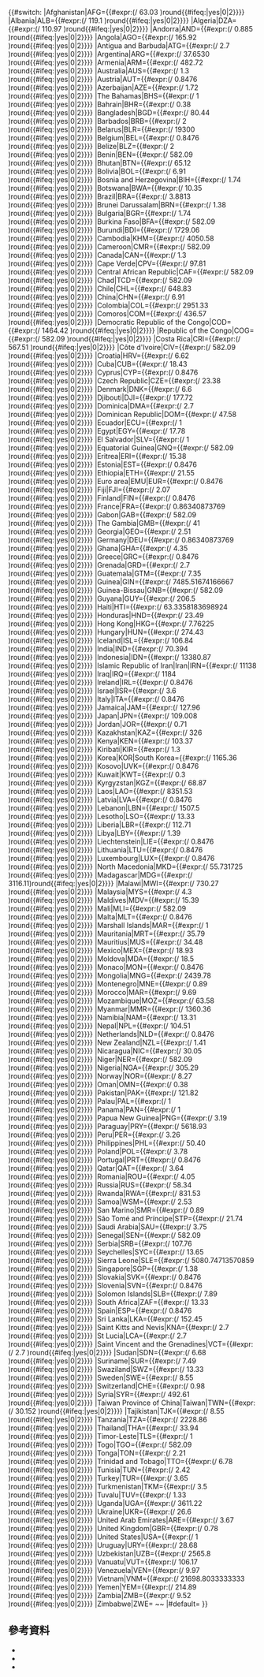 <!-- Mostly not updated from 2018 !-->
{{#switch:{{{2}}}
|Afghanistan|AFG={{#expr:({{{1}}}/ 63.03 )round{{#ifeq:{{{round}}}|yes|0|2}}}}
|Albania|ALB={{#expr:({{{1}}}/ 119.1 )round{{#ifeq:{{{round}}}|yes|0|2}}}}
|Algeria|DZA={{#expr:({{{1}}}/ 110.97 )round{{#ifeq:{{{round}}}|yes|0|2}}}}
|Andorra|AND={{#expr:({{{1}}}/ 0.885 )round{{#ifeq:{{{round}}}|yes|0|2}}}}<!-- Not updated -->
|Angola|AGO={{#expr:({{{1}}}/ 165.92 )round{{#ifeq:{{{round}}}|yes|0|2}}}}
|Antigua and Barbuda|ATG={{#expr:({{{1}}}/ 2.7 )round{{#ifeq:{{{round}}}|yes|0|2}}}}
|Argentina|ARG={{#expr:({{{1}}}/ 37.6530 )round{{#ifeq:{{{round}}}|yes|0|2}}}}<!-- 31 December 2018 -->
|Armenia|ARM={{#expr:({{{1}}}/ 482.72 )round{{#ifeq:{{{round}}}|yes|0|2}}}}
|Australia|AUS={{#expr:({{{1}}}/ 1.3 )round{{#ifeq:{{{round}}}|yes|0|2}}}}
|Austria|AUT={{#expr:({{{1}}}/ 0.8476 )round{{#ifeq:{{{round}}}|yes|0|2}}}}<!-- See Euro -->
|Azerbaijan|AZE={{#expr:({{{1}}}/ 1.72 )round{{#ifeq:{{{round}}}|yes|0|2}}}}
|The Bahamas|BHS={{#expr:({{{1}}}/ 1 )round{{#ifeq:{{{round}}}|yes|0|2}}}}
|Bahrain|BHR={{#expr:({{{1}}}/ 0.38 )round{{#ifeq:{{{round}}}|yes|0|2}}}}
|Bangladesh|BGD={{#expr:({{{1}}}/ 80.44 )round{{#ifeq:{{{round}}}|yes|0|2}}}}
|Barbados|BRB={{#expr:({{{1}}}/ 2 )round{{#ifeq:{{{round}}}|yes|0|2}}}}
|Belarus|BLR={{#expr:({{{1}}}/ 19300 )round{{#ifeq:{{{round}}}|yes|0|2}}}}
|Belgium|BEL={{#expr:({{{1}}}/ 0.8476 )round{{#ifeq:{{{round}}}|yes|0|2}}}}<!-- See Euro -->
|Belize|BLZ={{#expr:({{{1}}}/ 2 )round{{#ifeq:{{{round}}}|yes|0|2}}}}
|Benin|BEN={{#expr:({{{1}}}/ 582.09 )round{{#ifeq:{{{round}}}|yes|0|2}}}}
|Bhutan|BTN={{#expr:({{{1}}}/ 65.12 )round{{#ifeq:{{{round}}}|yes|0|2}}}}
|Bolivia|BOL={{#expr:({{{1}}}/ 6.91 )round{{#ifeq:{{{round}}}|yes|0|2}}}}
|Bosnia and Herzegovina|BIH={{#expr:({{{1}}}/ 1.74 )round{{#ifeq:{{{round}}}|yes|0|2}}}}
|Botswana|BWA={{#expr:({{{1}}}/ 10.35 )round{{#ifeq:{{{round}}}|yes|0|2}}}}
|Brazil|BRA={{#expr:({{{1}}}/ 3.8813 )round{{#ifeq:{{{round}}}|yes|0|2}}}}<!-- 31 december 2018 -->
|Brunei Darussalam|BRN={{#expr:({{{1}}}/ 1.38 )round{{#ifeq:{{{round}}}|yes|0|2}}}}
|Bulgaria|BGR={{#expr:({{{1}}}/ 1.74 )round{{#ifeq:{{{round}}}|yes|0|2}}}}
|Burkina Faso|BFA={{#expr:({{{1}}}/ 582.09 )round{{#ifeq:{{{round}}}|yes|0|2}}}}
|Burundi|BDI={{#expr:({{{1}}}/ 1729.06 )round{{#ifeq:{{{round}}}|yes|0|2}}}}
|Cambodia|KHM={{#expr:({{{1}}}/ 4050.58 )round{{#ifeq:{{{round}}}|yes|0|2}}}}
|Cameroon|CMR={{#expr:({{{1}}}/ 582.09 )round{{#ifeq:{{{round}}}|yes|0|2}}}}
|Canada|CAN={{#expr:({{{1}}}/ 1.3 )round{{#ifeq:{{{round}}}|yes|0|2}}}}
|Cape Verde|CPV={{#expr:({{{1}}}/ 97.81 )round{{#ifeq:{{{round}}}|yes|0|2}}}}
|Central African Republic|CAF={{#expr:({{{1}}}/ 582.09 )round{{#ifeq:{{{round}}}|yes|0|2}}}}
|Chad|TCD={{#expr:({{{1}}}/ 582.09 )round{{#ifeq:{{{round}}}|yes|0|2}}}}
|Chile|CHL={{#expr:({{{1}}}/ 648.83 )round{{#ifeq:{{{round}}}|yes|0|2}}}}
|China|CHN={{#expr:({{{1}}}/ 6.91 )round{{#ifeq:{{{round}}}|yes|0|2}}}}
|Colombia|COL={{#expr:({{{1}}}/ 2951.33 )round{{#ifeq:{{{round}}}|yes|0|2}}}}
|Comoros|COM={{#expr:({{{1}}}/ 436.57 )round{{#ifeq:{{{round}}}|yes|0|2}}}}
|Democratic Republic of the Congo|COD={{#expr:({{{1}}}/ 1464.42 )round{{#ifeq:{{{round}}}|yes|0|2}}}}
|Republic of the Congo|COG={{#expr:({{{1}}}/ 582.09 )round{{#ifeq:{{{round}}}|yes|0|2}}}}
|Costa Rica|CRI={{#expr:({{{1}}}/ 567.51 )round{{#ifeq:{{{round}}}|yes|0|2}}}}
|Côte d'Ivoire|CIV={{#expr:({{{1}}}/ 582.09 )round{{#ifeq:{{{round}}}|yes|0|2}}}}
|Croatia|HRV={{#expr:({{{1}}}/ 6.62 )round{{#ifeq:{{{round}}}|yes|0|2}}}}
|Cuba|CUB={{#expr:({{{1}}}/ 18.43 )round{{#ifeq:{{{round}}}|yes|0|2}}}}<!-- not updated -->
|Cyprus|CYP={{#expr:({{{1}}}/ 0.8476 )round{{#ifeq:{{{round}}}|yes|0|2}}}}<!-- See Euro -->
|Czech Republic|CZE={{#expr:({{{1}}}/ 23.38 )round{{#ifeq:{{{round}}}|yes|0|2}}}}
|Denmark|DNK={{#expr:({{{1}}}/ 6.6 )round{{#ifeq:{{{round}}}|yes|0|2}}}}
|Djibouti|DJI={{#expr:({{{1}}}/ 177.72 )round{{#ifeq:{{{round}}}|yes|0|2}}}}
|Dominica|DMA={{#expr:({{{1}}}/ 2.7 )round{{#ifeq:{{{round}}}|yes|0|2}}}}
|Dominican Republic|DOM={{#expr:({{{1}}}/ 47.58 )round{{#ifeq:{{{round}}}|yes|0|2}}}}
|Ecuador|ECU={{#expr:({{{1}}}/ 1 )round{{#ifeq:{{{round}}}|yes|0|2}}}}
|Egypt|EGY={{#expr:({{{1}}}/ 17.78 )round{{#ifeq:{{{round}}}|yes|0|2}}}}
|El Salvador|SLV={{#expr:({{{1}}}/ 1 )round{{#ifeq:{{{round}}}|yes|0|2}}}}
|Equatorial Guinea|GNQ={{#expr:({{{1}}}/ 582.09 )round{{#ifeq:{{{round}}}|yes|0|2}}}}
|Eritrea|ERI={{#expr:({{{1}}}/ 15.38 )round{{#ifeq:{{{round}}}|yes|0|2}}}}
|Estonia|EST={{#expr:({{{1}}}/ 0.8476 )round{{#ifeq:{{{round}}}|yes|0|2}}}}<!-- See Euro -->
|Ethiopia|ETH={{#expr:({{{1}}}/ 21.55 )round{{#ifeq:{{{round}}}|yes|0|2}}}}<!-- not updated -->
|Euro area|EMU|EUR={{#expr:({{{1}}}/ 0.8476 )round{{#ifeq:{{{round}}}|yes|0|2}}}}<!-- Annual average ECB rate (http://www.ecb.europa.eu/stats/policy_and_exchange_rates/euro_reference_exchange_rates/html/eurofxref-graph-usd.en.html) in 2018 -->
|Fiji|FJI={{#expr:({{{1}}}/ 2.07 )round{{#ifeq:{{{round}}}|yes|0|2}}}}
|Finland|FIN={{#expr:({{{1}}}/ 0.8476 )round{{#ifeq:{{{round}}}|yes|0|2}}}}<!-- See Euro -->
|France|FRA={{#expr:({{{1}}}/ 0.86340873769 )round{{#ifeq:{{{round}}}|yes|0|2}}}}<!-- ECB 05.09.2018 -->
|Gabon|GAB={{#expr:({{{1}}}/ 582.09 )round{{#ifeq:{{{round}}}|yes|0|2}}}}
|The Gambia|GMB={{#expr:({{{1}}}/ 41 )round{{#ifeq:{{{round}}}|yes|0|2}}}}<!-- not updated -->
|Georgia|GEO={{#expr:({{{1}}}/ 2.51 )round{{#ifeq:{{{round}}}|yes|0|2}}}}
|Germany|DEU={{#expr:({{{1}}}/ 0.86340873769 )round{{#ifeq:{{{round}}}|yes|0|2}}}}<!-- ECB 05.09.2018 -->
|Ghana|GHA={{#expr:({{{1}}}/ 4.35 )round{{#ifeq:{{{round}}}|yes|0|2}}}}
|Greece|GRC={{#expr:({{{1}}}/ 0.8476 )round{{#ifeq:{{{round}}}|yes|0|2}}}}<!-- See Euro -->
|Grenada|GRD={{#expr:({{{1}}}/ 2.7 )round{{#ifeq:{{{round}}}|yes|0|2}}}}
|Guatemala|GTM={{#expr:({{{1}}}/ 7.35 )round{{#ifeq:{{{round}}}|yes|0|2}}}}
|Guinea|GIN={{#expr:({{{1}}}/ 7485.51674166667 )round{{#ifeq:{{{round}}}|yes|0|2}}}}
|Guinea-Bissau|GNB={{#expr:({{{1}}}/ 582.09 )round{{#ifeq:{{{round}}}|yes|0|2}}}}
|Guyana|GUY={{#expr:({{{1}}}/ 206.5 )round{{#ifeq:{{{round}}}|yes|0|2}}}}
|Haiti|HTI={{#expr:({{{1}}}/ 63.3358183698924 )round{{#ifeq:{{{round}}}|yes|0|2}}}}<!-- not updated -->
|Honduras|HND={{#expr:({{{1}}}/ 23.49 )round{{#ifeq:{{{round}}}|yes|0|2}}}}
|Hong Kong|HKG={{#expr:({{{1}}}/ 7.76225 )round{{#ifeq:{{{round}}}|yes|0|2}}}}<!-- not updated -->
|Hungary|HUN={{#expr:({{{1}}}/ 274.43 )round{{#ifeq:{{{round}}}|yes|0|2}}}}
|Iceland|ISL={{#expr:({{{1}}}/ 106.84 )round{{#ifeq:{{{round}}}|yes|0|2}}}}
|India|IND={{#expr:({{{1}}}/ 70.394 )round{{#ifeq:{{{round}}}|yes|0|2}}}}
|Indonesia|IDN={{#expr:({{{1}}}/ 13380.87 )round{{#ifeq:{{{round}}}|yes|0|2}}}}
|Islamic Republic of Iran|Iran|IRN={{#expr:({{{1}}}/ 11138 )round{{#ifeq:{{{round}}}|yes|0|2}}}}
|Iraq|IRQ={{#expr:({{{1}}}/ 1184 )round{{#ifeq:{{{round}}}|yes|0|2}}}}
|Ireland|IRL={{#expr:({{{1}}}/ 0.8476 )round{{#ifeq:{{{round}}}|yes|0|2}}}}<!-- See Euro -->
|Israel|ISR={{#expr:({{{1}}}/ 3.6 )round{{#ifeq:{{{round}}}|yes|0|2}}}}
|Italy|ITA={{#expr:({{{1}}}/ 0.8476 )round{{#ifeq:{{{round}}}|yes|0|2}}}}<!-- See Euro -->
|Jamaica|JAM={{#expr:({{{1}}}/ 127.96 )round{{#ifeq:{{{round}}}|yes|0|2}}}}
|Japan|JPN={{#expr:({{{1}}}/ 109.008 )round{{#ifeq:{{{round}}}|yes|0|2}}}}
|Jordan|JOR={{#expr:({{{1}}}/ 0.71 )round{{#ifeq:{{{round}}}|yes|0|2}}}}
|Kazakhstan|KAZ={{#expr:({{{1}}}/ 326 )round{{#ifeq:{{{round}}}|yes|0|2}}}}
|Kenya|KEN={{#expr:({{{1}}}/ 103.37 )round{{#ifeq:{{{round}}}|yes|0|2}}}}
|Kiribati|KIR={{#expr:({{{1}}}/ 1.3 )round{{#ifeq:{{{round}}}|yes|0|2}}}}
|Korea|KOR|South Korea={{#expr:({{{1}}}/ 1165.36 )round{{#ifeq:{{{round}}}|yes|0|2}}}}
|Kosovo|UVK={{#expr:({{{1}}}/ 0.8476 )round{{#ifeq:{{{round}}}|yes|0|2}}}}<!-- See Euro -->
|Kuwait|KWT={{#expr:({{{1}}}/ 0.3 )round{{#ifeq:{{{round}}}|yes|0|2}}}}
|Kyrgyzstan|KGZ={{#expr:({{{1}}}/ 68.87 )round{{#ifeq:{{{round}}}|yes|0|2}}}}
|Laos|LAO={{#expr:({{{1}}}/ 8351.53 )round{{#ifeq:{{{round}}}|yes|0|2}}}}
|Latvia|LVA={{#expr:({{{1}}}/ 0.8476 )round{{#ifeq:{{{round}}}|yes|0|2}}}}<!-- See Euro -->
|Lebanon|LBN={{#expr:({{{1}}}/ 1507.5 )round{{#ifeq:{{{round}}}|yes|0|2}}}}
|Lesotho|LSO={{#expr:({{{1}}}/ 13.33 )round{{#ifeq:{{{round}}}|yes|0|2}}}}
|Liberia|LBR={{#expr:({{{1}}}/ 112.71 )round{{#ifeq:{{{round}}}|yes|0|2}}}}
|Libya|LBY={{#expr:({{{1}}}/ 1.39 )round{{#ifeq:{{{round}}}|yes|0|2}}}}
|Liechtenstein|LIE={{#expr:({{{1}}}/ 0.8476 )round{{#ifeq:{{{round}}}|yes|0|2}}}}<!-- See Euro -->
|Lithuania|LTU={{#expr:({{{1}}}/ 0.8476 )round{{#ifeq:{{{round}}}|yes|0|2}}}}<!-- See Euro -->
|Luxembourg|LUX={{#expr:({{{1}}}/ 0.8476 )round{{#ifeq:{{{round}}}|yes|0|2}}}}<!-- See Euro -->
|North Macedonia|MKD={{#expr:({{{1}}}/ 55.731725 )round{{#ifeq:{{{round}}}|yes|0|2}}}}
|Madagascar|MDG={{#expr:({{{1}}}/ 3116.11)round{{#ifeq:{{{round}}}|yes|0|2}}}}
|Malawi|MWI={{#expr:({{{1}}}/ 730.27 )round{{#ifeq:{{{round}}}|yes|0|2}}}}
|Malaysia|MYS={{#expr:({{{1}}}/ 4.3 )round{{#ifeq:{{{round}}}|yes|0|2}}}}
|Maldives|MDV={{#expr:({{{1}}}/ 15.39 )round{{#ifeq:{{{round}}}|yes|0|2}}}}
|Mali|MLI={{#expr:({{{1}}}/ 582.09 )round{{#ifeq:{{{round}}}|yes|0|2}}}}
|Malta|MLT={{#expr:({{{1}}}/ 0.8476 )round{{#ifeq:{{{round}}}|yes|0|2}}}}<!-- See Euro -->
|Marshall Islands|MAR={{#expr:({{{1}}}/ 1 )round{{#ifeq:{{{round}}}|yes|0|2}}}}<!-- not updated -->
|Mauritania|MRT={{#expr:({{{1}}}/ 35.79 )round{{#ifeq:{{{round}}}|yes|0|2}}}}
|Mauritius|MUS={{#expr:({{{1}}}/ 34.48 )round{{#ifeq:{{{round}}}|yes|0|2}}}}
|Mexico|MEX={{#expr:({{{1}}}/ 18.93 )round{{#ifeq:{{{round}}}|yes|0|2}}}}
|Moldova|MDA={{#expr:({{{1}}}/ 18.5 )round{{#ifeq:{{{round}}}|yes|0|2}}}}
|Monaco|MON={{#expr:({{{1}}}/ 0.8476 )round{{#ifeq:{{{round}}}|yes|0|2}}}}<!-- See Euro -->
|Mongolia|MNG={{#expr:({{{1}}}/ 2439.78 )round{{#ifeq:{{{round}}}|yes|0|2}}}}
|Montenegro|MNE={{#expr:({{{1}}}/ 0.89 )round{{#ifeq:{{{round}}}|yes|0|2}}}}
|Morocco|MAR={{#expr:({{{1}}}/ 9.69 )round{{#ifeq:{{{round}}}|yes|0|2}}}}
|Mozambique|MOZ={{#expr:({{{1}}}/ 63.58 )round{{#ifeq:{{{round}}}|yes|0|2}}}}
|Myanmar|MMR={{#expr:({{{1}}}/ 1360.36 )round{{#ifeq:{{{round}}}|yes|0|2}}}}
|Namibia|NAM={{#expr:({{{1}}}/ 13.31 )round{{#ifeq:{{{round}}}|yes|0|2}}}}
|Nepal|NPL={{#expr:({{{1}}}/ 104.51 )round{{#ifeq:{{{round}}}|yes|0|2}}}}
|Netherlands|NLD={{#expr:({{{1}}}/ 0.8476 )round{{#ifeq:{{{round}}}|yes|0|2}}}}<!-- See Euro -->
|New Zealand|NZL={{#expr:({{{1}}}/ 1.41 )round{{#ifeq:{{{round}}}|yes|0|2}}}}
|Nicaragua|NIC={{#expr:({{{1}}}/ 30.05 )round{{#ifeq:{{{round}}}|yes|0|2}}}}
|Niger|NER={{#expr:({{{1}}}/ 582.09 )round{{#ifeq:{{{round}}}|yes|0|2}}}}
|Nigeria|NGA={{#expr:({{{1}}}/ 305.29 )round{{#ifeq:{{{round}}}|yes|0|2}}}}
|Norway|NOR={{#expr:({{{1}}}/ 8.27 )round{{#ifeq:{{{round}}}|yes|0|2}}}}
|Oman|OMN={{#expr:({{{1}}}/ 0.38 )round{{#ifeq:{{{round}}}|yes|0|2}}}}
|Pakistan|PAK={{#expr:({{{1}}}/ 121.82 )round{{#ifeq:{{{round}}}|yes|0|2}}}}
|Palau|PAL={{#expr:({{{1}}}/ 1 )round{{#ifeq:{{{round}}}|yes|0|2}}}}
|Panama|PAN={{#expr:({{{1}}}/ 1 )round{{#ifeq:{{{round}}}|yes|0|2}}}}
|Papua New Guinea|PNG={{#expr:({{{1}}}/ 3.19 )round{{#ifeq:{{{round}}}|yes|0|2}}}}
|Paraguay|PRY={{#expr:({{{1}}}/ 5618.93 )round{{#ifeq:{{{round}}}|yes|0|2}}}}
|Peru|PER={{#expr:({{{1}}}/ 3.26 )round{{#ifeq:{{{round}}}|yes|0|2}}}}
|Philippines|PHL={{#expr:({{{1}}}/ 50.40 )round{{#ifeq:{{{round}}}|yes|0|2}}}}
|Poland|POL={{#expr:({{{1}}}/ 3.78 )round{{#ifeq:{{{round}}}|yes|0|2}}}}
|Portugal|PRT={{#expr:({{{1}}}/ 0.8476 )round{{#ifeq:{{{round}}}|yes|0|2}}}}<!-- See Euro -->
|Qatar|QAT={{#expr:({{{1}}}/ 3.64 )round{{#ifeq:{{{round}}}|yes|0|2}}}}
|Romania|ROU={{#expr:({{{1}}}/ 4.05 )round{{#ifeq:{{{round}}}|yes|0|2}}}}
|Russia|RUS={{#expr:({{{1}}}/ 58.34 )round{{#ifeq:{{{round}}}|yes|0|2}}}}
|Rwanda|RWA={{#expr:({{{1}}}/ 831.53 )round{{#ifeq:{{{round}}}|yes|0|2}}}}
|Samoa|WSM={{#expr:({{{1}}}/ 2.53 )round{{#ifeq:{{{round}}}|yes|0|2}}}}
|San Marino|SMR={{#expr:({{{1}}}/ 0.89 )round{{#ifeq:{{{round}}}|yes|0|2}}}}
|São Tomé and Príncipe|STP={{#expr:({{{1}}}/ 21.74 )round{{#ifeq:{{{round}}}|yes|0|2}}}}
|Saudi Arabia|SAU={{#expr:({{{1}}}/ 3.75 )round{{#ifeq:{{{round}}}|yes|0|2}}}}
|Senegal|SEN={{#expr:({{{1}}}/ 582.09 )round{{#ifeq:{{{round}}}|yes|0|2}}}}
|Serbia|SRB={{#expr:({{{1}}}/ 107.76 )round{{#ifeq:{{{round}}}|yes|0|2}}}}
|Seychelles|SYC={{#expr:({{{1}}}/ 13.65 )round{{#ifeq:{{{round}}}|yes|0|2}}}}
|Sierra Leone|SLE={{#expr:({{{1}}}/ 5080.74713570859 )round{{#ifeq:{{{round}}}|yes|0|2}}}}<!-- not updated -->
|Singapore|SGP={{#expr:({{{1}}}/ 1.38 )round{{#ifeq:{{{round}}}|yes|0|2}}}}
|Slovakia|SVK={{#expr:({{{1}}}/ 0.8476 )round{{#ifeq:{{{round}}}|yes|0|2}}}}<!-- See Euro -->
|Slovenia|SVN={{#expr:({{{1}}}/ 0.8476 )round{{#ifeq:{{{round}}}|yes|0|2}}}}<!-- See Euro -->
|Solomon Islands|SLB={{#expr:({{{1}}}/ 7.89 )round{{#ifeq:{{{round}}}|yes|0|2}}}}
|South Africa|ZAF={{#expr:({{{1}}}/ 13.33 )round{{#ifeq:{{{round}}}|yes|0|2}}}}
|Spain|ESP={{#expr:({{{1}}}/ 0.8476 )round{{#ifeq:{{{round}}}|yes|0|2}}}}<!-- See Euro -->
|Sri Lanka|LKA={{#expr:({{{1}}}/ 152.45 )round{{#ifeq:{{{round}}}|yes|0|2}}}}
|Saint Kitts and Nevis|KNA={{#expr:({{{1}}}/ 2.7 )round{{#ifeq:{{{round}}}|yes|0|2}}}}
|St Lucia|LCA={{#expr:({{{1}}}/ 2.7 )round{{#ifeq:{{{round}}}|yes|0|2}}}}
|Saint Vincent and the Grenadines|VCT={{#expr:({{{1}}}/ 2.7 )round{{#ifeq:{{{round}}}|yes|0|2}}}}
|Sudan|SDN={{#expr:({{{1}}}/ 6.68 )round{{#ifeq:{{{round}}}|yes|0|2}}}}
|Suriname|SUR={{#expr:({{{1}}}/ 7.49 )round{{#ifeq:{{{round}}}|yes|0|2}}}}
|Swaziland|SWZ={{#expr:({{{1}}}/ 13.33 )round{{#ifeq:{{{round}}}|yes|0|2}}}}
|Sweden|SWE={{#expr:({{{1}}}/ 8.55 )round{{#ifeq:{{{round}}}|yes|0|2}}}}
|Switzerland|CHE={{#expr:({{{1}}}/ 0.98 )round{{#ifeq:{{{round}}}|yes|0|2}}}}
|Syria|SYR={{#expr:({{{1}}}/ 492.61 )round{{#ifeq:{{{round}}}|yes|0|2}}}}
|Taiwan Province of China|Taiwan|TWN={{#expr:({{{1}}}/ 30.152 )round{{#ifeq:{{{round}}}|yes|0|2}}}}
|Tajikistan|TJK={{#expr:({{{1}}}/ 8.55 )round{{#ifeq:{{{round}}}|yes|0|2}}}}
|Tanzania|TZA={{#expr:({{{1}}}/ 2228.86 )round{{#ifeq:{{{round}}}|yes|0|2}}}}
|Thailand|THA={{#expr:({{{1}}}/ 33.94 )round{{#ifeq:{{{round}}}|yes|0|2}}}}
|Timor-Leste|TLS={{#expr:({{{1}}}/ 1 )round{{#ifeq:{{{round}}}|yes|0|2}}}}
|Togo|TGO={{#expr:({{{1}}}/ 582.09 )round{{#ifeq:{{{round}}}|yes|0|2}}}}
|Tonga|TON={{#expr:({{{1}}}/ 2.21 )round{{#ifeq:{{{round}}}|yes|0|2}}}}
|Trinidad and Tobago|TTO={{#expr:({{{1}}}/ 6.78 )round{{#ifeq:{{{round}}}|yes|0|2}}}}
|Tunisia|TUN={{#expr:({{{1}}}/ 2.42 )round{{#ifeq:{{{round}}}|yes|0|2}}}}
|Turkey|TUR={{#expr:({{{1}}}/ 3.65 )round{{#ifeq:{{{round}}}|yes|0|2}}}}
|Turkmenistan|TKM={{#expr:({{{1}}}/ 3.5 )round{{#ifeq:{{{round}}}|yes|0|2}}}}<!-- not updated -->
|Tuvalu|TUV={{#expr:({{{1}}}/ 1.33 )round{{#ifeq:{{{round}}}|yes|0|2}}}}<!-- not updated -->
|Uganda|UGA={{#expr:({{{1}}}/ 3611.22 )round{{#ifeq:{{{round}}}|yes|0|2}}}}
|Ukraine|UKR={{#expr:({{{1}}}/ 26.6 )round{{#ifeq:{{{round}}}|yes|0|2}}}}
|United Arab Emirates|ARE={{#expr:({{{1}}}/ 3.67 )round{{#ifeq:{{{round}}}|yes|0|2}}}}
|United Kingdom|GBR={{#expr:({{{1}}}/ 0.78 )round{{#ifeq:{{{round}}}|yes|0|2}}}}
|United States|USA={{#expr:({{{1}}}/ 1 )round{{#ifeq:{{{round}}}|yes|0|2}}}}
|Uruguay|URY={{#expr:({{{1}}}/ 28.68 )round{{#ifeq:{{{round}}}|yes|0|2}}}}
|Uzbekistan|UZB={{#expr:({{{1}}}/ 2565.8 )round{{#ifeq:{{{round}}}|yes|0|2}}}}<!-- not updated -->
|Vanuatu|VUT={{#expr:({{{1}}}/ 106.17 )round{{#ifeq:{{{round}}}|yes|0|2}}}}
|Venezuela|VEN={{#expr:({{{1}}}/ 9.97 )round{{#ifeq:{{{round}}}|yes|0|2}}}}
|Vietnam|VNM={{#expr:({{{1}}}/ 21698.8033333333 )round{{#ifeq:{{{round}}}|yes|0|2}}}}<!-- not updated -->
|Yemen|YEM={{#expr:({{{1}}}/ 214.89 )round{{#ifeq:{{{round}}}|yes|0|2}}}}
|Zambia|ZMB={{#expr:({{{1}}}/ 9.52 )round{{#ifeq:{{{round}}}|yes|0|2}}}}
|Zimbabwe|ZWE= ~~<!-- not updated -->
|#default={{main other|{{error|Unknown country code:{{{2}}}}}|<includeonly>{{red|<big>Unknown country code:{{{2}}}</big>}}</includeonly>}}
}}<noinclude>

==參考資料==
{{refbegin}}
*{{cite web|url=http://data.worldbank.org/indicator/PA.NUS.FCRF|title=The World Bank Official exchange rate (LCU per US$, period average)|publisher=[[World Bank]]}}
*{{cite web|url=http://www.ecb.europa.eu/stats/policy_and_exchange_rates/euro_reference_exchange_rates/html/eurofxref-graph-usd.en.html|title=ECB Euro reference exchange rate: US dollar (USD)|publisher=[[European Central Bank]]}}
*{{cite web|url=https://www.irs.gov/Individuals/International-Taxpayers/Yearly-Average-Currency-Exchange-Rates|title=Yearly Average Currency Exchange Rates|website=[[Internal Revenue Service]]|publisher=[[US Federal Government]]}}
{{refend}}

<!--
==註解==
*For data not available from the World Bank Official Exchange Rate, annual average exchange rates are obtained from the [https://www.cia.gov/library/publications/the-world-factbook/ CIA World Factbook]
*The 1.93 exchange rate listed by the World Bank for Belarus seems to have been divided by 10,000. It has been changed here by the relation: 1 USD = 19300 Belarusian rubles.
-->